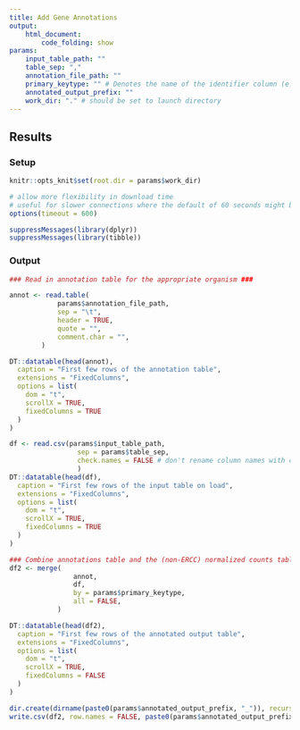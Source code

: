 ```yaml
---
title: Add Gene Annotations
output: 
    html_document:
        code_folding: show
params:
    input_table_path: ""
    table_sep: ","
    annotation_file_path: ""
    primary_keytype: "" # Denotes the name of the identifier column (e.g. ENSEMBL, TAIR)
    annotated_output_prefix: ""
    work_dir: "." # should be set to launch directory 
---
```


## Results {.tabset}

### Setup
```r
knitr::opts_knit$set(root.dir = params$work_dir)
```

```r
# allow more flexibility in download time
# useful for slower connections where the default of 60 seconds might be exceeded
options(timeout = 600)

suppressMessages(library(dplyr))
suppressMessages(library(tibble))
```

### Output
```r
### Read in annotation table for the appropriate organism ###

annot <- read.table(
            params$annotation_file_path,
            sep = "\t",
            header = TRUE,
            quote = "",
            comment.char = "",
        )

DT::datatable(head(annot),
  caption = "First few rows of the annotation table",
  extensions = "FixedColumns",
  options = list(
    dom = "t",
    scrollX = TRUE,
    fixedColumns = TRUE
  )
)
```

```r
df <- read.csv(params$input_table_path,
                 sep = params$table_sep,
                 check.names = FALSE # don't rename column names with check.names
                 )
DT::datatable(head(df),
  caption = "First few rows of the input table on load",
  extensions = "FixedColumns",
  options = list(
    dom = "t",
    scrollX = TRUE,
    fixedColumns = TRUE
  )
)
```

```r
### Combine annotations table and the (non-ERCC) normalized counts table
df2 <- merge(
                annot,
                df,
                by = params$primary_keytype,
                all = FALSE,
            )

DT::datatable(head(df2),
  caption = "First few rows of the annotated output table",
  extensions = "FixedColumns",
  options = list(
    dom = "t",
    scrollX = TRUE,
    fixedColumns = FALSE
  )
)

dir.create(dirname(paste0(params$annotated_output_prefix, "_")), recursive = TRUE)
write.csv(df2, row.names = FALSE, paste0(params$annotated_output_prefix, "differential_expression.csv"))
```